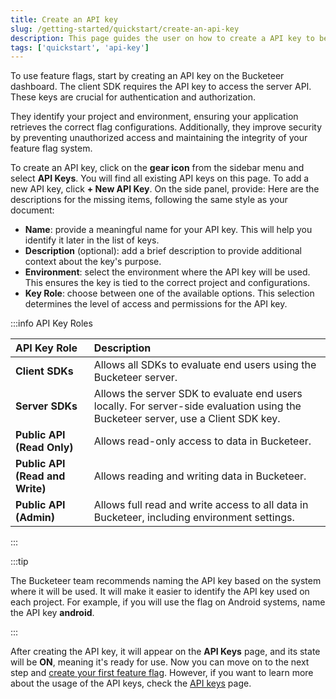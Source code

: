 ```yaml
---
title: Create an API key
slug: /getting-started/quickstart/create-an-api-key
description: This page guides the user on how to create a API key to be used with a feature flag.
tags: ['quickstart', 'api-key']
---
```



To use feature flags, start by creating an API key on the Bucketeer dashboard. The client SDK requires the API key to access the server API. These keys are crucial for authentication and authorization.

They identify your project and environment, ensuring your application retrieves the correct flag configurations. Additionally, they improve security by preventing unauthorized access and maintaining the integrity of your feature flag system.

To create an API key, click on the **gear icon**  from the sidebar menu and select  **API Keys**. You will find all existing API keys on this page. To add a new API key, click **+ New API Key**. On the side panel, provide:
Here are the descriptions for the missing items, following the same style as your document:
- **Name**: provide a meaningful name for your API key. This will help you identify it later in the list of keys.
- **Description** (optional): add a brief description to provide additional context about the key's purpose.
- **Environment**: select the environment where the API key will be used. This ensures the key is tied to the correct project and configurations.
- **Key Role**: choose between one of the available options. This selection determines the level of access and permissions for the API key.


:::info API Key Roles

| API Key Role | Description |
| :--- | :--- |
| **Client SDKs** | Allows all SDKs to evaluate end users using the Bucketeer server. |
| **Server SDKs** | Allows the server SDK to evaluate end users locally. For server-side evaluation using the Bucketeer server, use a Client SDK key. |
| **Public API (Read Only)** | Allows read-only access to data in Bucketeer. |
| **Public API (Read and Write)** | Allows reading and writing data in Bucketeer. |
| **Public API (Admin)** | Allows full read and write access to all data in Bucketeer, including environment settings. |

:::

:::tip

The Bucketeer team recommends naming the API key based on the system where it will be used. It will make it easier to identify the API key used on each project. For example, if you will use the flag on Android systems, name the API key **android**.

:::

<CenteredImg
  imgURL="img/getting-started/quickstart/create-api-key.png"
  alt="Account dashboard tab"
  wSize="100%"
/>

After creating the API key, it will appear on the **API Keys** page, and its state will be **ON**, meaning it's ready for use. Now you can move on to the next step and [create your first feature flag](/getting-started/quickstart/create-your-first-flag). However, if you want to learn more about the usage of the API keys, check the [API keys](#) page.
